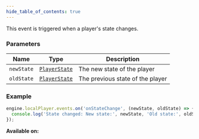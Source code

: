 ```yaml
---
hide_table_of_contents: true
---
```



This event is triggered when a player's state changes.

### Parameters

| Name       | Type                                    | Description                      |
| ---------- | --------------------------------------- | -------------------------------- |
| `newState` | [`PlayerState`](/sdk/types/PlayerState) | The new state of the player      |
| `oldState` | [`PlayerState`](/sdk/types/PlayerState) | The previous state of the player |

### Example

```js
engine.localPlayer.events.on('onStateChange', (newState, oldState) => {
  console.log('State changed: New state:', newState, 'Old state:', oldState);
});
```

**Available on:** <ClientTag />
